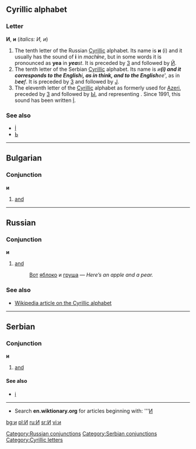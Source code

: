 ==Cyrillic alphabet==
===Letter===
'''И''', '''и''' (''italics: И, и'')

#The tenth letter of the Russian [[Cyrillic]] alphabet. Its name is '''и''' (i) and it usually has the sound of '''i''' in ''mach'''i'''ne'', but in some words it is pronounced as '''yea''' in '''''yea'''st''. It is preceded by [[з|З]] and followed by [[й|Й]].
#The tenth letter of the Serbian [[Cyrillic]] alphabet. Its name is ''и''' (i) and it corresponds to the English '''i''', as in ''th'''i'''nk'', and to the English '''ee''', as in ''b'''ee'''f''. It is preceded by [[з|З]] and followed by [[ј|Ј]].
#The eleventh letter of the [[Cyrillic]] alphabet as formerly used for [[Azeri]], preceded by [[з|З]] and followed by [[ы|Ы]], and representing {{IPAchar|/ɪ/}}. Since 1991, this sound has been written [[İ]].

===See also===
*[[İ]]
*[[ь|Ь]]


----

==Bulgarian==
===Conjunction===
'''и'''
#[[and]]

----

==Russian==
[[Category:Russian conjunctions]]
===Conjunction===
'''и'''
# [[and]]
#:[[Вот]] [[яблоко]] и [[груша]] — ''Here’s an apple and a pear.''

===See also===
*[[w:Cyrillic alphabet|Wikipedia article on the Cyrillic alphabet]]

----

==Serbian==
===Conjunction===
'''и'''
#[[and]]

====See also====
*[[i]]
[[Category:Serbian conjunctions]]

----

*Search '''en.wiktionary.org''' for articles beginning with: '''[http://wiktionary.org/w/wiki.phtml?title=Special:Allpages&from=И И]

[[Category:Cyrillic letters]]

[[bg:и]]
[[pl:И]]
[[ru:И]]
[[sr:И]]
[[vi:и]]